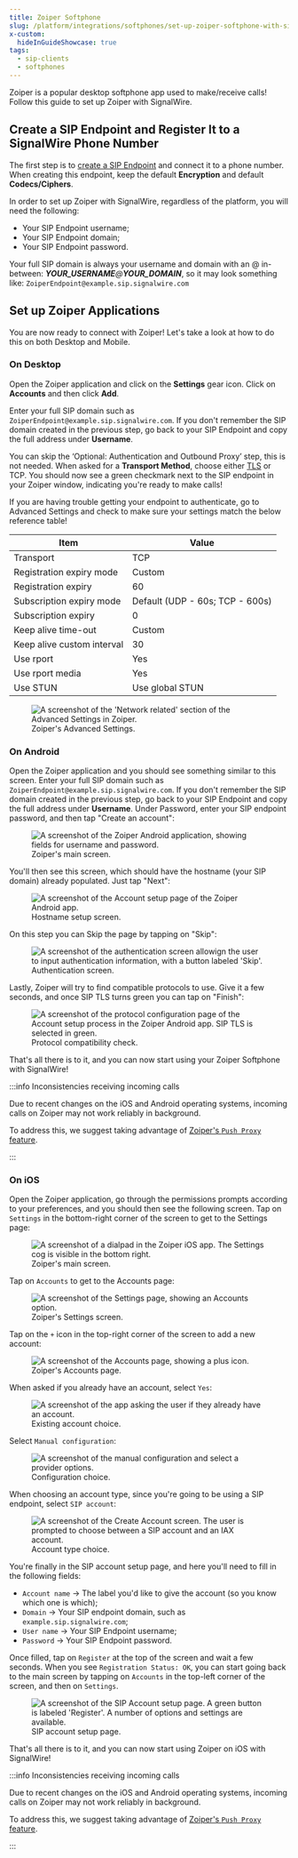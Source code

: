 ```yaml
---
title: Zoiper Softphone
slug: /platform/integrations/softphones/set-up-zoiper-softphone-with-signalwire
x-custom:
  hideInGuideShowcase: true
tags:
  - sip-clients
  - softphones
---
```


Zoiper is a popular desktop softphone app used to make/receive calls! Follow this guide to set up Zoiper with SignalWire. 

## Create a SIP Endpoint and Register It to a SignalWire Phone Number

The first step is to [create a SIP Endpoint](/voice/sip/get-started) and connect it to a phone number. When creating this endpoint, keep the default **Encryption** and default **Codecs/Ciphers**.

In order to set up Zoiper with SignalWire, regardless of the platform, you will need the following:
- Your SIP Endpoint username;
- Your SIP Endpoint domain;
- Your SIP Endpoint password.

Your full SIP domain is always your username and domain with an @ in-between: **_YOUR_USERNAME_**_@_**_YOUR_DOMAIN_**, so it may look something like: `ZoiperEndpoint@example.sip.signalwire.com`

## Set up Zoiper Applications
You are now ready to connect with Zoiper! Let's take a look at how to do this on both Desktop and Mobile.

### On Desktop
Open the Zoiper application and click on the **Settings** gear icon.  Click on **Accounts** and then click **Add**.

Enter your full SIP domain such as `ZoiperEndpoint@example.sip.signalwire.com`. If you don't remember the SIP domain created in the previous step, go back to your SIP Endpoint and copy the full address under **Username**. 

You can skip the ‘Optional: Authentication and Outbound Proxy’ step, this is not needed. When asked for a **Transport Method**, choose either [TLS](https://cybernews.com/resources/web-hosting-glossary/#ssl-tls) or TCP. You should now see a green checkmark next to the SIP endpoint in your Zoiper window, indicating you're ready to make calls!

If you are having trouble getting your endpoint to authenticate, go to Advanced Settings and check to make sure your settings match the below reference table!

Item | Value
---|---
Transport | TCP
Registration expiry mode | Custom
Registration expiry | 60
Subscription expiry mode | Default (UDP - 60s; TCP - 600s)
Subscription expiry | 0
Keep alive time-out | Custom
Keep alive custom interval | 30
Use rport | Yes 
Use rport media | Yes
Use STUN | Use global STUN

<figure>
    <img className="img-800" src={require("./desktop.webP").default} alt="A screenshot of the 'Network related' section of the Advanced Settings in Zoiper." />
    <figcaption>Zoiper's Advanced Settings.</figcaption>
</figure>

### On Android
Open the Zoiper application and you should see something similar to this screen. Enter your full SIP domain such as `ZoiperEndpoint@example.sip.signalwire.com`. If you don't remember the SIP domain created in the previous step, go back to your SIP Endpoint and copy the full address under **Username**. Under Password, enter your SIP endpoint password, and then tap "Create an account":

<figure>
    <img className="img-400" src={require("./android-1.webp").default} alt="A screenshot of the Zoiper Android application, showing fields for username and password." />
    <figcaption>Zoiper's main screen.</figcaption>
</figure>

You'll then see this screen, which should have the hostname (your SIP domain) already populated. Just tap "Next":

<figure>
    <img className="img-400" src={require("./android-2.webp").default} alt="A screenshot of the Account setup page of the Zoiper Android app." />
    <figcaption>Hostname setup screen.</figcaption>
</figure>

On this step you can Skip the page by tapping on "Skip":

<figure>
    <img className="img-400" src={require("./android-3.webp").default} alt="A screenshot of the authentication screen allowign the user to input authentication information, with a button labeled 'Skip'." />
    <figcaption>Authentication screen.</figcaption>
</figure>

Lastly, Zoiper will try to find compatible protocols to use. Give it a few seconds, and once SIP TLS turns green you can tap on "Finish":

<figure>
    <img className="img-400" src={require("./android-4.webp").default} alt="A screenshot of the protocol configuration page of the Account setup process in the Zoiper Android app. SIP TLS is selected in green." />
    <figcaption>Protocol compatibility check.</figcaption>
</figure>

That's all there is to it, and you can now start using your Zoiper Softphone with SignalWire!

:::info Inconsistencies receiving incoming calls 

Due to recent changes on the iOS and Android operating systems, incoming calls on Zoiper may not work reliably in background. 

To address this, we suggest taking advantage of [Zoiper's `Push Proxy` feature](https://www.zoiper.com/en/support/home/article/205/Zoiper_Push_Proxy).

:::


### On iOS
Open the Zoiper application, go through the permissions prompts according to your preferences, and you should then see the following screen. Tap on `Settings` in the bottom-right corner of the screen to get to the Settings page:

<figure>
  <img className="img-400" src={require("./ios-1.webP").default} alt="A screenshot of a dialpad in the Zoiper iOS app. The Settings cog is visible in the bottom right. " />
  <figcaption>Zoiper's main screen.</figcaption>
</figure>

Tap on `Accounts` to get to the Accounts page:

<figure>
  <img className="img-400" src={require("./ios-2.webP").default} alt="A screenshot of the Settings page, showing an Accounts option." />
  <figcaption>Zoiper's Settings screen.</figcaption>
</figure>

Tap on the `+` icon in the top-right corner of the screen to add a new account:

<figure>
  <img className="img-400" src={require("./ios-3.webP").default} alt="A screenshot of the Accounts page, showing a plus icon." />
  <figcaption>Zoiper's Accounts page.</figcaption>
</figure>

When asked if you already have an account, select `Yes`:

<figure>
  <img className="img-400" src={require("./ios-4.webP").default} alt="A screenshot of the app asking the user if they already have an account." />
  <figcaption>Existing account choice.</figcaption>
</figure>

Select `Manual configuration`:

<figure>
  <img className="img-400" src={require("./ios-5.webP").default} alt="A screenshot of the manual configuration and select a provider options." />
  <figcaption>Configuration choice.</figcaption>
</figure>

When choosing an account type, since you're going to be using a SIP endpoint, select `SIP account`:

<figure>
  <img className="img-400" src={require("./ios-6.webP").default} alt="A screenshot of the Create Account screen. The user is prompted to choose between a SIP account and an IAX account." />
  <figcaption>Account type choice.</figcaption>
</figure>

You're finally in the SIP account setup page, and here you'll need to fill in the following fields:
- `Account name` -> The label you'd like to give the account (so you know which one is which);
- `Domain` -> Your SIP endpoint domain, such as `example.sip.signalwire.com`;
- `User name` -> Your SIP Endpoint username;
- `Password` -> Your SIP Endpoint password.

Once filled, tap on `Register` at the top of the screen and wait a few seconds. When you see `Registration Status: OK`, you can start going back to the main screen by tapping on `Accounts` in the top-left corner of the screen, and then on `Settings`.

<figure>
  <img className="img-400" src={require("./ios-7.webP").default} alt="A screenshot of the SIP Account setup page. A green button is labeled 'Register'. A number of options and settings are available." />
  <figcaption>SIP account setup page.</figcaption>
</figure>

That's all there is to it, and you can now start using Zoiper on iOS with SignalWire!

:::info Inconsistencies receiving incoming calls 

Due to recent changes on the iOS and Android operating systems, incoming calls on Zoiper may not work reliably in background. 

To address this, we suggest taking advantage of [Zoiper's `Push Proxy` feature](https://www.zoiper.com/en/support/home/article/205/Zoiper_Push_Proxy).

:::

